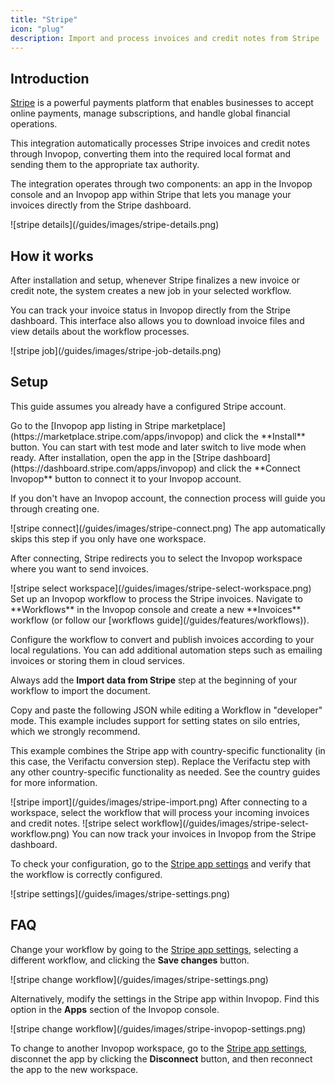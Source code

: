 ```yaml
---
title: "Stripe"
icon: "plug"
description: Import and process invoices and credit notes from Stripe
---
```



## Introduction

[Stripe](https://stripe.com/) is a powerful payments platform that enables businesses to accept online payments, manage subscriptions, and handle global financial operations.

This integration automatically processes Stripe invoices and credit notes through Invopop, converting them into the required local format and sending them to the appropriate tax authority.

The integration operates through two components: an app in the Invopop console and an Invopop app within Stripe that lets you manage your invoices directly from the Stripe dashboard.

<Frame caption="Invoice status details">
  ![stripe details](/guides/images/stripe-details.png)
</Frame>

## How it works

After installation and setup, whenever Stripe finalizes a new invoice or credit note, the system creates a new job in your selected workflow.

You can track your invoice status in Invopop directly from the Stripe dashboard. This interface also allows you to download invoice files and view details about the workflow processes.

<Frame caption="Job details">
  ![stripe job](/guides/images/stripe-job-details.png)
</Frame>

## Setup

This guide assumes you already have a configured Stripe account.
<Steps>

<Step title="Install the Invopop app in Stripe">
Go to the [Invopop app listing in Stripe marketplace](https://marketplace.stripe.com/apps/invopop) and click the **Install** button. You can start with test mode and later switch to live mode when ready.
</Step>

<Step title="Connect the app to Invopop">
After installation, open the app in the [Stripe dashboard](https://dashboard.stripe.com/apps/invopop) and click the **Connect Invopop** button to connect it to your Invopop account.

If you don't have an Invopop account, the connection process will guide you through creating one.

<Frame caption="Login view of the Invopop app in Stripe">
  ![stripe connect](/guides/images/stripe-connect.png)
</Frame>

</Step>

<Step title="Select a workspace">
<Tip>
The app automatically skips this step if you only have one workspace.
</Tip>

After connecting, Stripe redirects you to select the Invopop workspace where you want to send invoices.

<Frame caption="Select a workspace">
  ![stripe select workspace](/guides/images/stripe-select-workspace.png)
</Frame>

</Step>

<Step title="Create a workflow">
Set up an Invopop workflow to process the Stripe invoices. Navigate to **Workflows** in the Invopop console and create a new **Invoices** workflow (or follow our [workflows guide](/guides/features/workflows)).

Configure the workflow to convert and publish invoices according to your local regulations. You can add additional automation steps such as emailing invoices or storing them in cloud services.

Always add the **Import data from Stripe** step at the beginning of your workflow to import the document.

<AccordionGroup>
<Accordion title="Example Workflow - Basic PDF">

Copy and paste the following JSON while editing a Workflow in "developer" mode. This example includes support for setting states on silo entries, which we strongly recommend.
<WorkflowExample />
</Accordion>
<Accordion title="Example Workflow - Verifactu">

This example combines the Stripe app with country-specific functionality (in this case, the Verifactu conversion step). Replace the Verifactu step with any other country-specific functionality as needed. See the country guides for more information.
<VerifactuExample />
</Accordion>
</AccordionGroup>

<Frame>
  ![stripe import](/guides/images/stripe-import.png)
</Frame>
</Step>

<Step title="Select a workflow">
After connecting to a workspace, select the workflow that will process your incoming invoices and credit notes.

<Frame caption="Select a workflow">
  ![stripe select workflow](/guides/images/stripe-select-workflow.png)
</Frame>
</Step>

<Step title="You are all set!">
You can now track your invoices in Invopop from the Stripe dashboard.

To check your configuration, go to the [Stripe app settings](https://dashboard.stripe.com/settings/apps/com.invoicing.invopop) and verify that the workflow is correctly configured.

<Frame caption="App settings">
  ![stripe settings](/guides/images/stripe-settings.png)
</Frame>

</Step>

</Steps>



## FAQ

<AccordionGroup>
<Accordion title="How can I change the workflow that processes my invoices?">

Change your workflow by going to the [Stripe app settings](https://dashboard.stripe.com/settings/apps/com.invoicing.invopop), selecting a different workflow, and clicking the **Save changes** button.

<Frame caption="Change the workflow">
  ![stripe change workflow](/guides/images/stripe-settings.png)
</Frame>

Alternatively, modify the settings in the Stripe app within Invopop. Find this option in the **Apps** section of the Invopop console.

<Frame caption="Change the workflow in Invopop">
  ![stripe change workflow](/guides/images/stripe-invopop-settings.png)
</Frame>

</Accordion>

<Accordion title="How can I change to another Invopop workspace?">

To change to another Invopop workspace, go to the [Stripe app settings](https://dashboard.stripe.com/settings/apps/com.invoicing.invopop), disconnet the app by clicking the **Disconnect** button, and then reconnect the app to the new workspace.

</Accordion>

</AccordionGroup> 